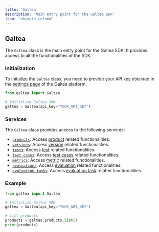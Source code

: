 ```yaml
---
title: 'Galtea'
description: "Main entry point for the Galtea SDK"
icon: "objects-column"
---
```


## Galtea

The `Galtea` class is the main entry point for the Galtea SDK. It provides access to all the functionalities of the SDK.

### Initialization

To initialize the `Galtea` class, you need to provide your API key obtained in the [settings page](https://platform.galtea.ai/settings) of the Galtea platform.

```python
from galtea import Galtea

# Initialize Galtea SDK
galtea = Galtea(api_key="YOUR_API_KEY")
```

### Services

The `Galtea` class provides access to the following services:

- [`products`](/sdk/api/product-service): Access [product](/concepts/product) related functionalities.
- [`versions`](/sdk/api/version-service): Access [version](/concepts/product/version) related functionalities.
- [`tests`](/sdk/api/test-service): Access [test](/concepts/product/test) related functionalities.
- [`test cases`](/sdk/api/test-case-service): Access [test cases](/concepts/product/test/case) related functionalities.
- [`metrics`](/sdk/api/metrics-service): Access [metric](/concepts/metric-type) related functionalities.
- [`evaluations`](/sdk/api/evaluation-service): Access [evaluation](/concepts/product/evaluation) related functionalities.
- [`evaluation_tasks`](/sdk/api/evaluation-task-service): Access [evaluation task](/concepts/product/evaluation/task) related functionalities.


### Example

```python
from galtea import Galtea

# Initialize Galtea SDK
galtea = Galtea(api_key="YOUR_API_KEY")

# List products
products = galtea.products.list()
print(products)
```